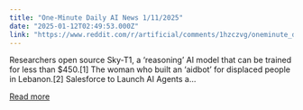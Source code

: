 ```yaml
---
title: "One-Minute Daily AI News 1/11/2025"
date: "2025-01-12T02:49:53.000Z"
link: "https://www.reddit.com/r/artificial/comments/1hzczvg/oneminute_daily_ai_news_1112025/"
---
```


Researchers open source Sky-T1, a ‘reasoning’ AI model that can be trained for less than $450.[1]
 The woman who built an ‘aidbot’ for displaced people in Lebanon.[2]
 Salesforce to Launch AI Agents a...

[Read more](https://www.reddit.com/r/artificial/comments/1hzczvg/oneminute_daily_ai_news_1112025/)
